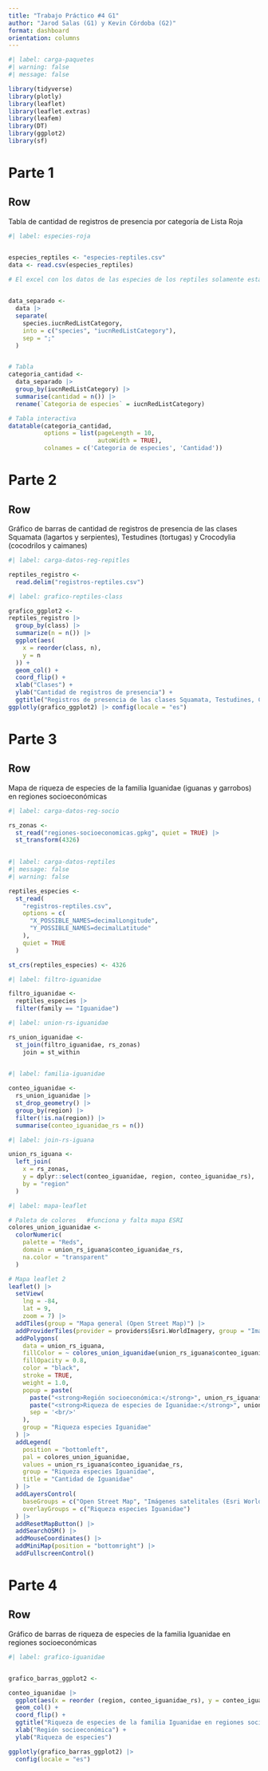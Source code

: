 ```yaml
---
title: "Trabajo Práctico #4 G1"
author: "Jarod Salas (G1) y Kevin Córdoba (G2)"
format: dashboard
orientation: columns
---
```


```r
#| label: carga-paquetes
#| warning: false
#| message: false

library(tidyverse)
library(plotly)
library(leaflet)
library(leaflet.extras)
library(leafem)
library(DT)
library(ggplot2)
library(sf)

```


# Parte 1

## Row {height=70%}

Tabla de cantidad de registros de presencia por categoría de Lista Roja

```r
#| label: especies-roja


especies_reptiles <- "especies-reptiles.csv"
data <- read.csv(especies_reptiles)

# El excel con los datos de las especies de los reptiles solamente estaba generando una columna con los datos de las species y iucnRedListCategory unidos, por lo que se procedió a separar los datos creando dos columnas diferentes, una para species y otra con iucnRedListCategory para poder realizar el ejercicio.
  

data_separado <-
  data |>
  separate(
    species.iucnRedListCategory,
    into = c("species", "iucnRedListCategory"),
    sep = ";"
  )


# Tabla 
categoria_cantidad <- 
  data_separado |>
  group_by(iucnRedListCategory) |>
  summarise(cantidad = n()) |>
  rename(`Categoria de especies` = iucnRedListCategory)

# Tabla interactiva
datatable(categoria_cantidad, 
          options = list(pageLength = 10, 
                         autoWidth = TRUE),
          colnames = c('Categoria de especies', 'Cantidad'))
```

# Parte 2

## Row {height=70%}

Gráfico de barras de cantidad de registros de presencia de las clases Squamata (lagartos y serpientes), Testudines (tortugas) y Crocodylia (cocodrilos y caimanes)

```r
#| label: carga-datos-reg-repitles

reptiles_registro <-
  read.delim("registros-reptiles.csv")
```

```r
#| label: grafico-reptiles-class

grafico_ggplot2 <-
reptiles_registro |>
  group_by(class) |>
  summarize(n = n()) |>
  ggplot(aes(
    x = reorder(class, n),
    y = n
  )) +
  geom_col() +
  coord_flip() +
  xlab("Clases") +
  ylab("Cantidad de registros de presencia") +
  ggtitle("Registros de presencia de las clases Squamata, Testudines, Crocodylia")
ggplotly(grafico_ggplot2) |> config(locale = "es")  

```

# Parte 3

## Row {height=70%}

Mapa de riqueza de especies de la familia Iguanidae (iguanas y garrobos) en regiones socioeconómicas

```r
#| label: carga-datos-reg-socio

rs_zonas <-
  st_read("regiones-socioeconomicas.gpkg", quiet = TRUE) |>
  st_transform(4326)
  
```

```r
#| label: carga-datos-reptiles
#| message: false
#| warning: false

reptiles_especies <-
  st_read(
    "registros-reptiles.csv",
    options = c(
      "X_POSSIBLE_NAMES=decimalLongitude",
      "Y_POSSIBLE_NAMES=decimalLatitude"   
    ),
    quiet = TRUE
  )

st_crs(reptiles_especies) <- 4326
```

```r
#| label: filtro-iguanidae

filtro_iguanidae <-
  reptiles_especies |>
  filter(family == "Iguanidae")
```

```r
#| label: union-rs-iguanidae

rs_union_iguanidae <-
  st_join(filtro_iguanidae, rs_zonas)
    join = st_within
    
```

```r
#| label: familia-iguanidae

conteo_iguanidae <-
  rs_union_iguanidae |>
  st_drop_geometry() |>
  group_by(region) |>
  filter(!is.na(region)) |>
  summarise(conteo_iguanidae_rs = n())   
```

```r
#| label: join-rs-iguana

union_rs_iguana <-
  left_join(
    x = rs_zonas,
    y = dplyr::select(conteo_iguanidae, region, conteo_iguanidae_rs),
    by = "region"
  )
```

```r
#| label: mapa-leaflet

# Paleta de colores   #funciona y falta mapa ESRI
colores_union_iguanidae <-
  colorNumeric(
    palette = "Reds",
    domain = union_rs_iguana$conteo_iguanidae_rs,
    na.color = "transparent"
  )

# Mapa leaflet 2
leaflet() |>
  setView(
    lng = -84,
    lat = 9,
    zoom = 7) |>
  addTiles(group = "Mapa general (Open Street Map)") |>
  addProviderTiles(provider = providers$Esri.WorldImagery, group = "Imágenes satelitales (Esri World Imagery)") |>
  addPolygons(
    data = union_rs_iguana,
    fillColor = ~ colores_union_iguanidae(union_rs_iguana$conteo_iguanidae_rs),
    fillOpacity = 0.8,
    color = "black",
    stroke = TRUE,
    weight = 1.0,
    popup = paste(
      paste("<strong>Región socioeconómica:</strong>", union_rs_iguana$region),
      paste("<strong>Riqueza de especies de Iguanidae:</strong>", union_rs_iguana$conteo_iguanidae_rs),
      sep = '<br/>'
    ),
    group = "Riqueza especies Iguanidae"
  ) |>
  addLegend(
    position = "bottomleft",
    pal = colores_union_iguanidae,
    values = union_rs_iguana$conteo_iguanidae_rs,
    group = "Riqueza especies Iguanidae",
    title = "Cantidad de Iguanidae"
  ) |>
  addLayersControl(
    baseGroups = c("Open Street Map", "Imágenes satelitales (Esri World Imagery)"),
    overlayGroups = c("Riqueza especies Iguanidae")
  ) |>
  addResetMapButton() |>
  addSearchOSM() |>
  addMouseCoordinates() |>
  addMiniMap(position = "bottomright") |>
  addFullscreenControl()
```

# Parte 4

## Row {height=70%}

Gráfico de barras de riqueza de especies de la familia Iguanidae en regiones socioeconómicas

```r
#| label: grafico-iguanidae


grafico_barras_ggplot2 <-

conteo_iguanidae |>
  ggplot(aes(x = reorder (region, conteo_iguanidae_rs), y = conteo_iguanidae_rs)) +
  geom_col() +
  coord_flip() +
  ggtitle("Riqueza de especies de la familia Iguanidae en regiones socioeconómicas") +
  xlab("Región socioeconómica") +
  ylab("Riqueza de especies")

ggplotly(grafico_barras_ggplot2) |>
  config(locale = "es")
```

